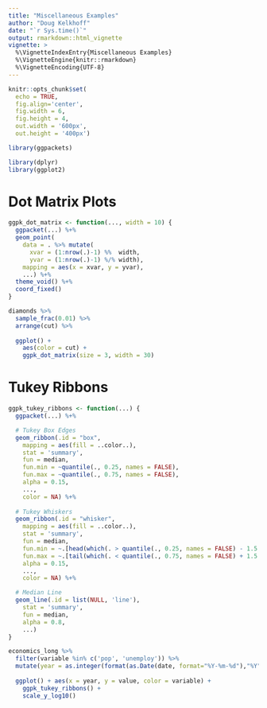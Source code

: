 ```yaml
--- 
title: "Miscellaneous Examples" 
author: "Doug Kelkhoff" 
date: "`r Sys.time()`"
output: rmarkdown::html_vignette
vignette: >
  %\VignetteIndexEntry{Miscellaneous Examples}
  %\VignetteEngine{knitr::rmarkdown}
  %\VignetteEncoding{UTF-8}
---
```


```r
knitr::opts_chunk$set(
  echo = TRUE, 
  fig.align='center', 
  fig.width = 6,
  fig.height = 4,
  out.width = '600px', 
  out.height = '400px') 

library(ggpackets)
```

```r
library(dplyr)
library(ggplot2)
```


# Dot Matrix Plots

```r
ggpk_dot_matrix <- function(..., width = 10) {
  ggpacket(...) %+%
  geom_point(
    data = . %>% mutate(
      xvar = (1:nrow(.)-1) %%  width, 
      yvar = (1:nrow(.)-1) %/% width),
    mapping = aes(x = xvar, y = yvar), 
    ...) %+% 
  theme_void() %+% 
  coord_fixed()
}
```

```r
diamonds %>% 
  sample_frac(0.01) %>%
  arrange(cut) %>%
  
  ggplot() + 
    aes(color = cut) + 
    ggpk_dot_matrix(size = 3, width = 30)
```

# Tukey Ribbons

```r
ggpk_tukey_ribbons <- function(...) {
  ggpacket(...) %+%

  # Tukey Box Edges
  geom_ribbon(.id = "box",
    mapping = aes(fill = ..color..),
    stat = 'summary',
    fun = median,
    fun.min = ~quantile(., 0.25, names = FALSE),
    fun.max = ~quantile(., 0.75, names = FALSE),
    alpha = 0.15, 
    ...,
    color = NA) %+%
    
  # Tukey Whiskers
  geom_ribbon(.id = "whisker",
    mapping = aes(fill = ..color..), 
    stat = 'summary',
    fun = median,
    fun.min = ~.[head(which(. > quantile(., 0.25, names = FALSE) - 1.5 * IQR(.)), 1)],
    fun.max = ~.[tail(which(. < quantile(., 0.75, names = FALSE) + 1.5 * IQR(.)), 1)],
    alpha = 0.15,
    ...,
    color = NA) %+%

  # Median Line
  geom_line(.id = list(NULL, 'line'),
    stat = 'summary',
    fun = median,
    alpha = 0.8,
    ...)
}
```

```r
economics_long %>% 
  filter(variable %in% c('pop', 'unemploy')) %>%
  mutate(year = as.integer(format(as.Date(date, format="%Y-%m-%d"),"%Y"))) %>%
  
  ggplot() + aes(x = year, y = value, color = variable) + 
    ggpk_tukey_ribbons() +
    scale_y_log10()
```
